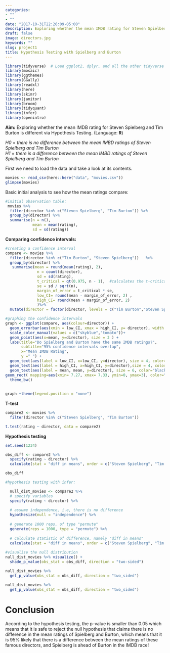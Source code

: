 ```yaml
---
categories:
- ""
- ""
date: "2017-10-31T22:26:09-05:00"
description: Exploring whether the mean IMDB rating for Steven Spielberg and Tim Burton
draft: false
image: directors.jpg
keywords: ""
slug: project1
title: Hypothesis Testing with Spielberg and Burton
---
```



```r
library(tidyverse)  # Load ggplot2, dplyr, and all the other tidyverse packages
library(mosaic)
library(ggthemes)
library(GGally)
library(readxl)
library(here)
library(skimr)
library(janitor)
library(broom)
library(tidyquant)
library(infer)
library(openintro)
```


**Aim:** Exploring whether the mean IMDB rating for Steven Spielberg and Tim Burton is different via Hypothesis Testing. (Language: **R**)

*H0* = *there is no difference between the mean IMBD ratings of Steven Spielberg and Tim Burton* \
*H1* = *there is a difference between the mean IMBD ratings of Steven Spielberg and Tim Burton*

First we need to load the data and take a look at its contents.
```r
movies <- read_csv(here::here("data", "movies.csv"))
glimpse(movies) 
```

Basic initial analysis to see how the mean ratings compare:
```r

#initial observation table:
 movies %>% 
  filter(director %in% c("Steven Spielberg", "Tim Burton")) %>% 
  group_by(director) %>% 
  summarise(n = n(),
            mean = mean(rating),
            sd = sd(rating))  
```



**Comparing confidence intervals:**
```r
#creating a confidence interval
compare <- movies %>% 
  filter(director %in% c("Tim Burton", "Steven Spielberg"))   %>% 
  group_by(director) %>% 
   summarise(mean = round(mean(rating), 2),
              n = count(director),
              sd = sd(rating),
              t_critical = qt(0.975, n - 1),  #calculates the t-critical
              se = sd / sqrt(n),
              margin_of_error = t_critical * se,
              low_CI= round(mean - margin_of_error, 2) ,
              high_CI= round(mean + margin_of_error, 2)
              )%>%
  mutate(director = factor(director, levels = c("Tim Burton","Steven Spielberg")))

#graphing the confidence intervals
graph <- ggplot(compare, aes(colour=director)) +
  geom_errorbar(aes(xmin = low_CI, xmax = high_CI, y= director), width = 0.1, size = 1.5)  +
  scale_color_manual(values = c("skyblue","tomato"))+
  geom_point(aes(x=mean, y=director), size = 3 ) +
  labs(title="Do Spielberg and Burton have the same IMDB ratings?",
       subtitle="95% confidence intervals overlap",
       x="Mean IMDB Rating",
       y =" ") +
  geom_text(aes(label = low_CI, x=low_CI, y=director), size = 4, color="black", hjust = 1, vjust = 0, nudge_x = 0.05, nudge_y = 0.08) +
  geom_text(aes(label = high_CI, x=high_CI, y=director),size = 4, color="black", hjust = 1, vjust = 0, nudge_x = 0.05, nudge_y = 0.08) +
  geom_text(aes(label = mean, mean, y=director), size = 6, color="black", hjust = 1, vjust = 0, nudge_x = 0.05, nudge_y = 0.08)+
geom_rect( mapping=aes(xmin= 7.27, xmax= 7.33, ymin=0, ymax=3), color="lightgrey", alpha=0.2) +
  theme_bw()
  
  
graph +theme(legend.position = "none") 
```

**T-test**
```r
compare2 <- movies %>% 
  filter(director %in% c("Steven Spielberg", "Tim Burton")) 

t.test(rating ~ director, data = compare2)
```

**Hypothesis testing**

```r

set.seed(1234)

obs_diff <- compare2 %>%
  specify(rating ~ director) %>%
  calculate(stat = "diff in means", order = c("Steven Spielberg", "Tim Burton"))

obs_diff

#hypothesis testing with infer:

  null_dist_movies <- compare2 %>%
  # specify variables
  specify(rating ~ director) %>%
  
  # assume independence, i.e, there is no difference
  hypothesize(null = "independence") %>%
  
  # generate 1000 reps, of type "permute"
  generate(reps = 1000, type = "permute") %>%
  
  # calculate statistic of difference, namely "diff in means"
  calculate(stat = "diff in means", order = c("Steven Spielberg", "Tim Burton"))
  
#visualise the null distribution 
null_dist_movies %>% visualize() +
  shade_p_value(obs_stat = obs_diff, direction = "two-sided")

null_dist_movies %>%
  get_p_value(obs_stat = obs_diff, direction = "two_sided")


```

```r
null_dist_movies %>%
  get_p_value(obs_stat = obs_diff, direction = "two_sided")
```

# Conclusion

According to the hypothesis testing, the p-value is smaller than 0.05 which means that it is safe to reject the null hypothesis that claims there is no difference in the mean ratings of Spielberg and Burton, which means that it is 95% likely that there is a difference between the mean ratings of these famous directors, and Spielberg is ahead of Burton in the IMDB race! 